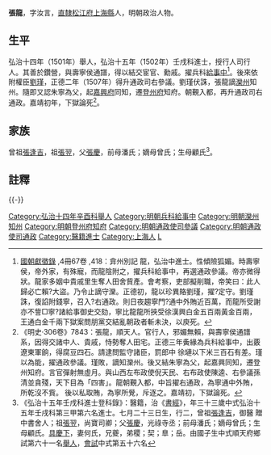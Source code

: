 {{Otheruses|張龍|other=同名或類似名的其它條目描述}}
{{明清人物信息框
| 姓名 = 張龍
| 原名 =
| 圖片名稱= 
| 圖片大小 =
| 圖片說明 = 
| 最高職務 = 通政司參政
| 國家 = 大明 
| 爵位 =
| 籍貫 = [[南直隸|直隸]][[松江府|松江府]][[上海縣|上海縣]]
| 族裔 = 
| 字號 = 字汝言
| 諡號 =
| 出生日期 = 成化六年（1470年）
| 出生地點 =
| 逝世日期 = 嘉靖元年（1522年）
| 逝世地點 =
| 墓葬 =
| 配偶 = 何氏
| 親屬 = 
| 出身 =
* 弘治十五年壬戌科同進士出身
| 經歷 =
| 著作 = 
}}
'''張龍'''{{BD|1470年||1522年||Z}}，字汝言，[[南直隸|直隸]][[松江府|松江府]][[上海縣|上海縣]]人，明朝政治人物。

==生平==
弘治十四年（1501年）舉人，弘治十五年（1502年）壬戌科進士，授行人司行人。其善於鑽營，與壽寧侯通譜，得以結交宦官、勳戚。擢兵科[[給事中|給事中]]<ref>[[國朝獻徵錄|國朝獻徵錄]] ,4冊67卷 ,418：弇州別記 龍，弘治中進士。性傾險狐媚。時壽寧侯，帝外家，有殊寵，而龍陰附之，擢兵科給事中，再選通政參議。帝亦微得狀。龍家多姻中貴戚里生奪人田舍貲產。會考察，吏部擬削職，帝笑曰：此人歸必亡賴?大盜。乃令止謫守灤。正德初，龍以珍異賂劉瑾，擢?定守。劉瑾誅，復諂附錢寧，召入?右通政。則日夜趨寧門?通中外賄近百萬，而龍所受謝亦不訾□寧?諸給事御史交劾，寧比龍龍所挾受徐漢興白金五百兩黃金百兩，王通白金千兩下獄案問朋黨交結亂朝政者斬未決，以庾死。</ref>。後來依附權臣[[劉瑾|劉瑾]]，正德二年（1507年）得升通政司右參議。劉瑾伏誅，張龍謫[[灤州|灤州]]知州。隨即又認朱寧為父，起[[嘉興府|嘉興府]]同知，遷[[登州府|登州府]]知府。朝覲入都，再升通政司右通政。嘉靖初年，下獄論死<ref>《明史·306卷》7843：張龍，順天人。官行人，邪媚無賴，與壽寧侯通譜系，因得交諸中人、貴戚，恃勢奪人田宅。正德三年夤緣為兵科給事中，出覈遼東軍餉，得腐豆四石。請逮問監守諸臣，罰郎中 徐璉以下米三百石有差。瑾以為能，擢通政參議。瑾敗，謫知灤州。後又結朱寧為父，起嘉興同知，遷登州知府。言官彈射無虛月。與山西左布政使倪天民、右布政使陳逵、右參議孫清並貪殘，天下目為「四害」。龍朝覲入都，中旨擢右通政，為寧通中外賄，所乾沒不貲。 後以私取賄，為寧所覺，斥逐之。嘉靖初，下獄論死。</ref>。

==家族==
曾祖[[張逢吉|張逢吉]]，祖[[張翌|張翌]]，父[[張慶|張慶]]，前母潘氏；嫡母曾氏；生母顧氏<ref>《弘治十五年壬戌科進士登科錄》：醫籍，治《[[書經|書經]]》，年三十三歲中式弘治十五年壬戌科第三甲第六名進士。七月二十三日生，行二，曾祖[[張逢吉|張逢吉]]，御醫 贈中書舍人；祖[[張翌|張翌]]，尚寶司卿；父[[張慶|張慶]]，光祿寺丞；前母潘氏；嫡母曾氏；生母顧氏。[[具慶下|具慶下]]，妻何氏，兄夔，弟稷；契；臯；岳。由國子生中式順天府鄉試第六十一名[[舉人|舉人]]，[[會試|會試]]中式第五十六名</ref>。

==註釋==
{{reflist}}

{{-}}
{{並稱|正德朝「四害」|<small>知府</small> [[張龍_(弘治進士)|張　龍]] - <small>布政使</small>[[倪天民|倪天民]] - <small>布政使</small> [[陳逵|陳　逵]] - <small>參議</small> [[孫清|孫　清]]}}
{{弘治十五年壬戌科殿试金榜}}
{{DEFAULTSORT:Zhang张}}
[[Category:弘治十四年辛酉科舉人|Category:弘治十四年辛酉科舉人]]
[[Category:明朝兵科給事中|Category:明朝兵科給事中]]
[[Category:明朝灤州知州|Category:明朝灤州知州]]
[[Category:明朝登州府知府|Category:明朝登州府知府]]
[[Category:明朝通政使司參議|Category:明朝通政使司參議]]
[[Category:明朝通政使司通政|Category:明朝通政使司通政]]
[[Category:醫籍進士|Category:醫籍進士]]
[[Category:上海人|Category:上海人]]
[[Category:张姓|L]]